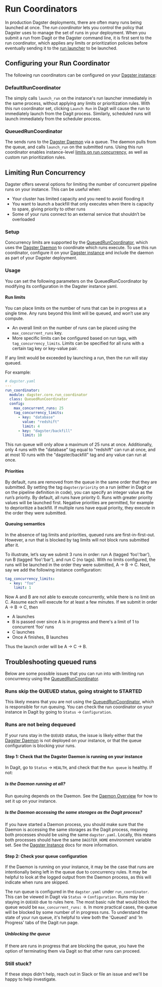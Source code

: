 # Run Coordinators

In production Dagster deployments, there are often many runs being launched at once. The _run coordinator_ lets you control the policy that Dagster uses to manage the set of runs in your deployment. When you submit a run from Dagit or the Dagster command line, it is first sent to the run coordinator, which applies any limits or prioritization policies before eventually sending it to the [run launcher](/overview/pipeline-runs/run-launcher) to be launched.

## Configuring your Run Coordinator

The following run coordinators can be configured on your [Dagster instance](/overview/instances/dagster-instance):

### DefaultRunCoordinator

The <PyObject module="dagster.core.run_coordinator" object="DefaultRunCoordinator" /> simply calls `launch_run` on the instance's run launcher immediately in the same process, without applying any limits or prioritization rules. With this run coordinator set, clicking `Launch Run` in Dagit will cause the run to immediately launch from the Dagit process. Similarly, scheduled runs will launch immediately from the scheduler process.

### QueuedRunCoordinator

The <PyObject module="dagster.core.run_coordinator" object="QueuedRunCoordinator" /> sends runs to the [Dagster Daemon](/overview/daemon) via a queue. The daemon pulls from the queue, and calls `launch_run` on the submitted runs. Using this run coordinator enables instance-level [limits on run concurrency](/overview/pipeline-runs/limiting-run-concurrency), as well as custom run prioritization rules.

## Limiting Run Concurrency

Dagster offers several options for limiting the number of concurrent pipeline runs on your instance. This can be useful when:

- Your cluster has limited capacity and you need to avoid flooding it
- You want to launch a backfill that only executes when there is capacity to spare, giving priority to other runs
- Some of your runs connect to an external service that shouldn’t be overloaded

### Setup

Concurrency limits are supported by the [QueuedRunCoordinator](/overview/pipeline-runs/run-coordinator), which uses the [Dagster Daemon](/overview/daemon) to coordinate which runs execute.
To use this run coordinator, configure it on your [Dagster instance](/overview/instances/dagster-instance) and include the daemon as part of your Dagster deployment.

### Usage

You can set the following parameters on the QueuedRunCoordinator by modifying its configuration in
the Dagster instance yaml.

#### Run limits

You can place limits on the number of runs that can be in progress at a single time. Any runs beyond this limit will be queued, and won’t use any compute.

- An overall limit on the number of runs can be placed using the `max_concurrent_runs` key.
- More specific limits can be configured based on run tags, with `tag_concurrency_limits`. Limits can be specified for all runs with a certain tag key or key-value pair.

If any limit would be exceeded by launching a run, then the run will stay queued.

For example:

```yaml
# dagster.yaml
---
run_coordinator:
  module: dagster.core.run_coordinator
  class: QueuedRunCoordinator
  config:
    max_concurrent_runs: 25
    tag_concurrency_limits:
      - key: "database"
        value: "redshift"
        limit: 4
      - key: "dagster/backfill"
        limit: 10
```

This run queue will only allow a maximum of 25 runs at once. Additionally, only 4 runs with the "database" tag equal to "redshift" can run at once, and at most 10 runs with the "dagster/backfill" tag and any value can run at once.

#### Priorities

By default, runs are removed from the queue in the same order that they are submitted. By setting the tag
`dagster/priority` on a run (either in Dagit or on the pipeline definition in code), you can specify an integer value
as the run’s priority. By default, all runs have priority 0. Runs with greater priority values will be
launched first. Negative priorities are permitted, for example to deprioritize a backfill. If multiple
runs have equal priority, they execute in the order they were submitted.

#### Queuing semantics

In the absence of tag limits and priorities, queued runs are first-in-first-out. However, a run that is blocked by tag limits will not block runs submitted after it.

To illustrate, let’s say we submit 3 runs in order: run A (tagged ‘foo’:‘bar’), run B (tagged ‘foo’:‘bar’), and run C (no tags). With no limits configured, the runs will be launched in the order they were submitted, A → B → C. Next, say we add the following instance configuration:

```yaml
tag_concurrency_limits:
  - key: "foo"
    limit: 1
```

Now A and B are not able to execute concurrently, while there is no limit on C. Assume each will execute for at least a few minutes. If we submit in order A → B → C, then

- A launches
- B is passed over since A is in progress and there's a limit of 1 to concurrent ‘foo’ runs
- C launches
- Once A finishes, B launches

Thus the launch order will be A → C → B.

## Troubleshooting queued runs

Below are some possible issues that you can run into with limiting run concurrency using the [QueuedRunCoordinator](/overview/pipeline-runs/run-coordinator#queuedruncoordinator).

### Runs skip the QUEUED status, going straight to STARTED

This likely means that you are not using the [QueuedRunCoordinator](/overview/pipeline-runs/run-coordinator#queuedruncoordinator), which is responsible for run queuing. You can check the run coordinator on your instance in Dagit by going to `Status` -> `Configuration`.

### Runs are not being dequeued

If your runs stay in the `QUEUED` status, the issue is likely either that the [Dagster Daemon](/overview/daemon) is not deployed on your instance, or that the queue configuration is blocking your runs.

#### Step 1: Check that the Dagster Daemon is running on your instance

In Dagit, go to `Status` -> `HEALTH`, and check that the `Run queue` is healthy. If not:

##### Is the Daemon running at all?

Run queuing depends on the Daemon. See the [Daemon Overview](/overview/daemon) for how to set it up on your instance.

##### Is the Daemon accessing the same storages as the Dagit process?

If you have started a Daemon process, you should make sure that the Daemon is accessing the same storages as the Dagit process, meaning both processes should be using the same `dagster.yaml`. Locally, this means both processes should have the same `DAGSTER_HOME` environment variable set. See the [Dagster Instance](/overview/instances/dagster-instance) docs for more information.

#### Step 2: Check your queue configuration

If the Daemon is running on your instance, it may be the case that runs are intentionally being left in the queue due to concurrency rules. It may be helpful to look at the logged output from the Daemon process, as this will indicate when runs are skipped.

The run queue is configured in the `dagster.yaml` under `run_coordinator`. This can be viewed in Dagit via `Status` -> `Configuration`. Runs may be staying in `QUEUED` due to rules here. The most basic rule that would block the queue would be `max_concurrent_runs: 0`. In more practical cases, the queue will be blocked by some number of in progress runs. To understand the state of your run queue, it's helpful to view both the 'Queued' and 'In Progress' tabs of the Dagit run page.

##### Unblocking the queue

If there are runs in progress that are blocking the queue, you have the option of terminating them via Dagit so that other runs can proceed.

### Still stuck?

If these steps didn't help, reach out in Slack or file an
issue and we'll be happy to help investigate.
